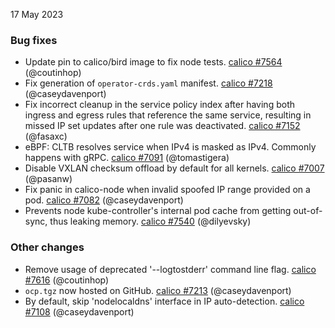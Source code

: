 
17 May 2023

### Bug fixes

  - Update pin to calico/bird image to fix node tests. [calico #7564](https://github.com/projectcalico/calico/pull/7564) (@coutinhop)
  - Fix generation of `operator-crds.yaml` manifest. [calico #7218](https://github.com/projectcalico/calico/pull/7218) (@caseydavenport)
  - Fix incorrect cleanup in the service policy index after having both ingress and egress rules that reference the same service, resulting in missed IP set updates after one rule was deactivated. [calico #7152](https://github.com/projectcalico/calico/pull/7152) (@fasaxc)
  - eBPF: CLTB resolves service when IPv4 is masked as IPv4. Commonly happens with gRPC. [calico #7091](https://github.com/projectcalico/calico/pull/7091) (@tomastigera)
  - Disable VXLAN checksum offload by default for all kernels. [calico #7007](https://github.com/projectcalico/calico/pull/7007) (@pasanw)
  - Fix panic in calico-node when invalid spoofed IP range provided on a pod. [calico #7082](https://github.com/projectcalico/calico/pull/7082) (@caseydavenport)
  - Prevents node kube-controller's internal pod cache from getting out-of-sync, thus leaking memory. [calico #7540](https://github.com/projectcalico/calico/pull/7540) (@dilyevsky)

### Other changes

  - Remove usage of deprecated '--logtostderr' command line flag. [calico #7616](https://github.com/projectcalico/calico/pull/7616) (@coutinhop)
  - `ocp.tgz` now hosted on GitHub. [calico #7213](https://github.com/projectcalico/calico/pull/7213) (@caseydavenport)
  - By default, skip 'nodelocaldns' interface in IP auto-detection. [calico #7108](https://github.com/projectcalico/calico/pull/7108) (@caseydavenport)

